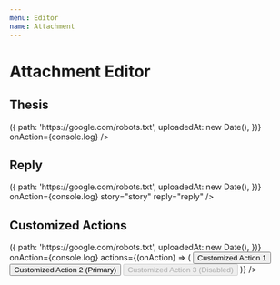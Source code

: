 ```yaml
---
menu: Editor
name: Attachment
---
```



# Attachment Editor

<link href="https://cdn.jsdelivr.net/npm/antd@3.26.6/dist/antd.min.css" rel="stylesheet" />

## Thesis

<Playground>
  <RonpaAttachmentEditor 
    username="Jack"
    uploadFile={() => ({
      path: 'https://google.com/robots.txt',
      uploadedAt: new Date(),
    })}
    onAction={console.log}
  />
</Playground>

## Reply

<Playground>
  <RonpaAttachmentEditor 
    username="Jack"
    uploadFile={() => ({
      path: 'https://google.com/robots.txt',
      uploadedAt: new Date(),
    })}
    onAction={console.log}
    story="story"
    reply="reply"
  />
</Playground>

## Customized Actions

<Playground>
  <RonpaAttachmentEditor 
    username="Jack"
    uploadFile={() => ({
      path: 'https://google.com/robots.txt',
      uploadedAt: new Date(),
    })}
    onAction={console.log}
    actions={(onAction) => (
      <Button.Group style={{marginTop: '5px'}}>
        <Button onClick={onAction}>Customized Action 1</Button>
        <Button onClick={onAction} type="primary">Customized Action 2 (Primary)</Button>
        <Button onClick={onAction} disabled>Customized Action 3 (Disabled)</Button>
      </Button.Group>
    )}
  />
</Playground>

